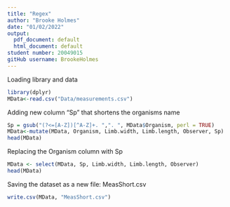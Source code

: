 ```yaml
---
title: "Regex"
author: "Brooke Holmes"
date: "01/02/2022"
output:
  pdf_document: default
  html_document: default
student number: 20049015
gitHub username: BrookeHolmes
---
```


Loading library and data
```r
library(dplyr)
MData<-read.csv("Data/measurements.csv")
```

Adding new column "Sp" that shortens the organisms name
```r
Sp = gsub("(?<=[A-Z])[^A-Z]+. ",". ", MData$Organism, perl = TRUE)
MData<-mutate(MData, Organism, Limb.width, Limb.length, Observer, Sp)
head(MData)
```

Replacing the Organism column with Sp
```r
MData <- select(MData, Sp, Limb.width, Limb.length, Observer)
head(MData)
```
Saving the dataset as a new file: MeasShort.csv
```r
write.csv(MData, "MeasShort.csv")
```







